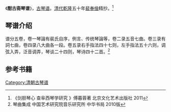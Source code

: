 《'''酣古斋琴谱'''》，[[古琴谱|古琴谱]]。[[清代|清代]][[乾隆|乾隆]]五十年[[裴奉儉|裴奉儉]]精抄。<ref>《剑胆琴心 查阜西琴学研究  》傅暮蓉著  北京文化艺术出版社 2011</ref>

==琴谱介绍==

谱分五卷，卷一琴論有裴氏自序，例言、传统琴論等，卷二录五音七曲。卷三录有詞七曲，卷四录八大曲各一段。卷五录右手指法四十七则，左手指法五十六则，调弦入弄，泛音调弄，琴谈二十四则，琴诗四十二首。<ref>琴曲集成 中国艺术研究院音乐研究所 中华书局 2010版</ref>

==参考书籍==

[[Category:清朝古琴谱|Category:清朝古琴谱]]